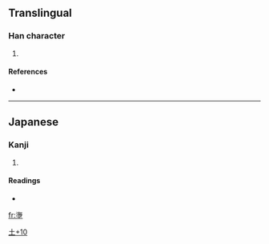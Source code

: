 ==Translingual==

===Han character===
{{Han char|rn=32|rad=土|as=10|sn=13|four=|canj=水卜土 (EYG), X水卜土 (XEYG)}}

# {{defn|Han|sort=土10}}

====References====
* {{Han ref|kx=0236.341|hdz=10474.071|uh=5870|ud=22640}}

----

==Japanese==

===Kanji===
{{ja-kanji|grade=|rs=土10}}

# {{defn|Japanese}}

====Readings====
* {{ja-readings|on=|kun=[[あま]] (ama)}}

[[Category:Japanese-only CJKV Characters|土+10]]

[[fr:塰]]